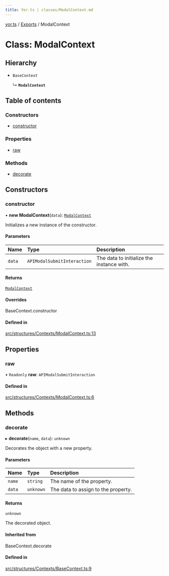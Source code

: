 ```yaml
---
title: Yor.ts | classes/ModalContext.md
---
```

[yor.ts](../README.md) / [Exports](../modules.md) / ModalContext

# Class: ModalContext

## Hierarchy

- `BaseContext`

  ↳ **`ModalContext`**

## Table of contents

### Constructors

- [constructor](ModalContext.md#constructor)

### Properties

- [raw](ModalContext.md#raw)

### Methods

- [decorate](ModalContext.md#decorate)

## Constructors

### constructor

• **new ModalContext**(`data`): [`ModalContext`](ModalContext.md)

Initializes a new instance of the constructor.

#### Parameters

| Name | Type | Description |
| :------ | :------ | :------ |
| `data` | `APIModalSubmitInteraction` | The data to initialize the instance with. |

#### Returns

[`ModalContext`](ModalContext.md)

#### Overrides

BaseContext.constructor

#### Defined in

[src/structures/Contexts/ModalContext.ts:13](https://github.com/OreOreki/interactions.ts/blob/dd9125a/src/structures/Contexts/ModalContext.ts#L13)

## Properties

### raw

• `Readonly` **raw**: `APIModalSubmitInteraction`

#### Defined in

[src/structures/Contexts/ModalContext.ts:6](https://github.com/OreOreki/interactions.ts/blob/dd9125a/src/structures/Contexts/ModalContext.ts#L6)

## Methods

### decorate

▸ **decorate**(`name`, `data`): `unknown`

Decorates the object with a new property.

#### Parameters

| Name | Type | Description |
| :------ | :------ | :------ |
| `name` | `string` | The name of the property. |
| `data` | `unknown` | The data to assign to the property. |

#### Returns

`unknown`

The decorated object.

#### Inherited from

BaseContext.decorate

#### Defined in

[src/structures/Contexts/BaseContext.ts:9](https://github.com/OreOreki/interactions.ts/blob/dd9125a/src/structures/Contexts/BaseContext.ts#L9)
